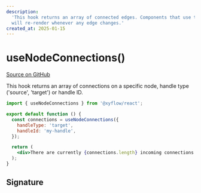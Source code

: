 ```yaml
---
description:
  'This hook returns an array of connected edges. Components that use this hook
  will re-render whenever any edge changes.'
created_at: 2025-01-15
---
```


# useNodeConnections()

[Source on GitHub](https://github.com/xyflow/xyflow/blob/main/packages/react/src/hooks/useNodeConnections.ts)

This hook returns an array of connections on a specific node, handle type ('source', 'target') or handle ID.

```jsx
import { useNodeConnections } from '@xyflow/react';

export default function () {
  const connections = useNodeConnections({
    handleType: 'target',
    handleId: 'my-handle',
  });

  return (
    <div>There are currently {connections.length} incoming connections!</div>
  );
}
```

## Signature

<APIDocs functionName="useNodeConnections" />

